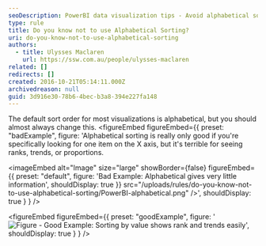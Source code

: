 ```yaml
---
seoDescription: PowerBI data visualization tips - Avoid alphabetical sorting, which is limited and lacks insight into ranks, trends, or proportions.
type: rule
title: Do you know not to use Alphabetical Sorting?
uri: do-you-know-not-to-use-alphabetical-sorting
authors:
  - title: Ulysses Maclaren
    url: https://ssw.com.au/people/ulysses-maclaren
related: []
redirects: []
created: 2016-10-21T05:14:11.000Z
archivedreason: null
guid: 3d916e30-78b6-4bec-b3a8-394e227fa148
---
```


The default sort order for most visualizations is alphabetical, but you should almost always change this.
<figureEmbed figureEmbed={{
  preset: "badExample",
  figure: 'Alphabetical sorting is really only good if you\'re specifically looking for one item on the X axis, but it\'s terrible for seeing ranks, trends, or proportions.

<imageEmbed
  alt="Image"
  size="large"
  showBorder={false}
  figureEmbed={{
    preset: "default",
    figure: \'Bad Example: Alphabetical gives very little information\',
    shouldDisplay: true
  }}
  src="/uploads/rules/do-you-know-not-to-use-alphabetical-sorting/PowerBI-alphabetical.png"
/>',
  shouldDisplay: true
} } />


<figureEmbed figureEmbed={{
  preset: "goodExample",
  figure: '![Figure - Good Example: Sorting by value shows rank and trends easily](PowerBI-non-aphabetical.png)',
  shouldDisplay: true
} } />
